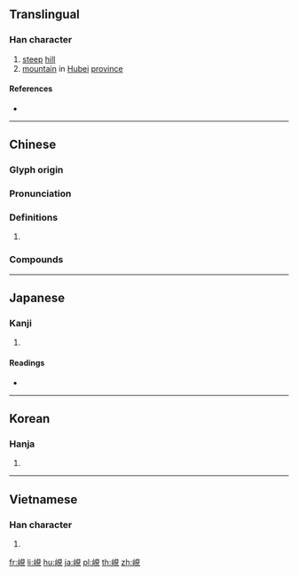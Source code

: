 {{character info/new}}
{{also|岘}}
==Translingual==

===Han character===
{{Han char|rn=46|rad=山|as=07|sn=10|four=26710|canj=UBUU|ids=⿰山見}}

# [[steep]] [[hill]]
# [[mountain]] in [[Hubei]] [[province]]

====References====
* {{Han ref|kx=0312.020|dkj=08106|dj=0612.090|hdz=10773.120|uh=5CF4|ud=23796|bh=AE73|bd=44659}}

----

==Chinese==
{{zh-forms|s=岘}}

===Glyph origin===
{{Han etym}}

===Pronunciation===
{{zh-pron
|m=xiàn
|c=jin6
|mc=y
|oc=y
|cat=
}}

===Definitions===
{{zh-hanzi}}

# {{rfdef|zh}}

===Compounds===
{{zh-der|峴山碑}}

----

==Japanese==

===Kanji===
{{ja-kanji|grade=|rs=山07}}

# {{defn|lang=ja|sort=山07}}

====Readings====
* {{ja-readings|on=[[けん]] (ken), [[げん]] (gen)|kun=[[けわしい]] (kewashii)}}

----

==Korean==

===Hanja===
{{ko-hanja|hangeul=현|rv=hyeon|mr=hyŏn}}

# {{defn|lang=ko|sort=山07}}

----

==Vietnamese==

===Han character===
{{vi-hantu|[[nghiễn]], [[hiện]]|rs=山07}}

# {{defn|lang=vi|sort=山07}}

[[fr:峴]]
[[li:峴]]
[[hu:峴]]
[[ja:峴]]
[[pl:峴]]
[[th:峴]]
[[zh:峴]]
